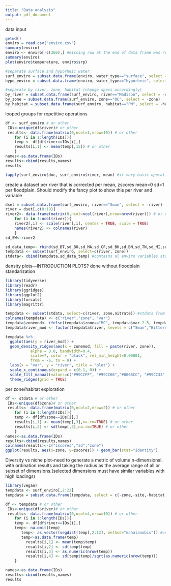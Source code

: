 ```yaml
---
title: "Data analysis"
output: pdf_document
---
```


data input
```r

getwd()
enviro = read.csv("enviro.csv")
summary(enviro)
enviro <- enviro[-c(366),] #missing row at the end of data frame was removed
summary(enviro)
plot(enviro$temperature, enviro$srp)

#separate surface and hyporheic water
surf_enviro = subset.data.frame(enviro, water_type=="surface", select = -water_type)
hypo_enviro = subset.data.frame(enviro, water_type=="hyporheic", select = -water_type)

#separate by river, zone, habitat (change specs accordingly)
by_river = subset.data.frame(surf_enviro, river=="Madison", select = -river)
by_zone = subset.data.frame(surf_enviro, zone=="OC", select = -zone)
by_habitat = subset.data.frame(surf_enviro, habitat=="PN", select = -habitat)


```

looped groups for repetitive operations
```r
df <- surf_enviro # or other
 IDs<-unique(df$river)# or other
 results<- data.frame(matrix(0,ncol=1,nrow=10)) # or other
    for (i in 1:length(IDs)){ 
    temp <- df[df$river==IDs[i],]
    results[i,1] <- mean(temp[,15]) # or other
    }
names<-as.data.frame(IDs)
results<-cbind(results,names)
results

tapply(surf_enviro$doc, surf_enviro$river, mean) #if very basic operations are needed

```

create a dataset per river that is corrected per mean, zscores mean=0 sd=1 per floodplain.
Should modify the fancy plot to show this per river and variable
```r

dset = subset.data.frame(surf_enviro, river=="Swan", select = -river)
river = dset[,c(8:19)]
river2<- data.frame(matrix(0,ncol=ncol(river),nrow=nrow(river))) # or other
    for (i in 1:ncol(river)){ 
    river2[,i] <- scale(river[,i], center = TRUE, scale = TRUE)
    names(river2) <- colnames(river)
    } 
sd_SW<-river2

sd_data_temp<- rbind(sd_BT,sd_BO,sd_MA,sd_CF,sd_BH,sd_BN,sd_TN,sd_MI,sd_MK,sd_SW)
tempdata <- subset(surf_enviro, select=c(river, zone)) 
stdata<- cbind(tempdata,sd_data_temp) #contains al enviro variables standarized by floodplain
```

density plots---INTRODUCTION PLOTS? done without floodplain standarization
```r
library(tidyverse)
library(readr)
library(ggridges)
library(ggplot2)
library(forcats)
library(magrittr)
```
```r
tempdata <- subset(stdata, select=c(river, zone,nitrate)) #stdata from previous section
colnames(tempdata) <- c("river","zone", "var")
tempdata$zonemod<- ifelse(tempdata$zone=="MC", tempdata$var-2.5, tempdata$var+2.5)
tempdata$river_mod <- factor(tempdata$river, levels = c("Swan","Bitterroot","Clark fork","Boulder","Madison","Big Hole","Big Horn", "Tongue", "Missouri", "Milk"))

tempdata %>%
  ggplot(aes(y = river_mod)) +
  geom_density_ridges(aes(x = zonemod, fill = paste(river, zone)), 
           alpha = 0.8, bandwidth=0.4, 
           scale=7, color = "black", rel_min_height=0.00001,
           from = -6, to = 9) +
  labs(x = "var", y = "river", title = "plot") +
  scale_x_continuous(expand = c(0.1, 0)) +
  scale_fill_manual(values=c("#99CCFF", "#99CC66","#0066CC", "#99CC33","#99CCFF", "#99CC66","#99CCFF", "#99CC66", "#0066CC", "#99CC33","#0066CC", "#99CC33","#99CCFF", "#99CC66","#0066CC", "#99CC33","#0066CC", "#99CC33","#99CCFF", "#99CC66"))+
  theme_ridges(grid = TRUE)
```



per zone/habitat exploration

```r
df <- stdata # or other
 IDs<-unique(df$zone)# or other
 results<- data.frame(matrix(0,ncol=2,nrow=2)) # or other
    for (i in 1:length(IDs)){ 
    temp <- df[df$zone==IDs[i],]
    results[i,1] <- mean(temp[,3],na.rm=TRUE) # or other
    results[i,2] <- sd(temp[,3],na.rm=TRUE) # or other
    }
names<-as.data.frame(IDs)
results<-cbind(results,names)
colnames(results)<-c("zscores","sd","zone")
ggplot(results, aes(x=zone, y=zscores)) + geom_bar(stat="identity")
```

Diversity vs niche plot--need to generate a metric of volume n-dimensional. with ordination results and taking the radius as the average range of all or subset of dimensions.(selected dimensions must have similar variables with high loadings)

```r
library(vegan)
tempdata <- surf_enviro[,2:22]
tempdata = subset.data.frame(tempdata, select = c(-zone,-site,-habitat,-Lat,-Lon,-m,-oxygen_sat,-conductivity,-time))

df <- tempdata # or other
 IDs<-unique(df$river)# or other
 results<- data.frame(matrix(0,ncol=4,nrow=10)) # or other
    for (i in 1:length(IDs)){ 
    temp <- df[df$river==IDs[i],]
    temp<- na.omit(temp)
       temp<- as.vector(vegdist(temp[,2:12], method="mahalanobis")) #using Mahalonobis distance
       temp<-as.data.frame(temp)
         results[i,1] <- mean(temp$temp)
         results[i,2] <- sd(temp$temp)
         results[i,3] <- as.numeric(nrow(temp))
         results[i,4] <- sd(temp$temp)/sqrt(as.numeric(nrow(temp)))
    }

names<-as.data.frame(IDs)
results<-cbind(results,names)
results

```




